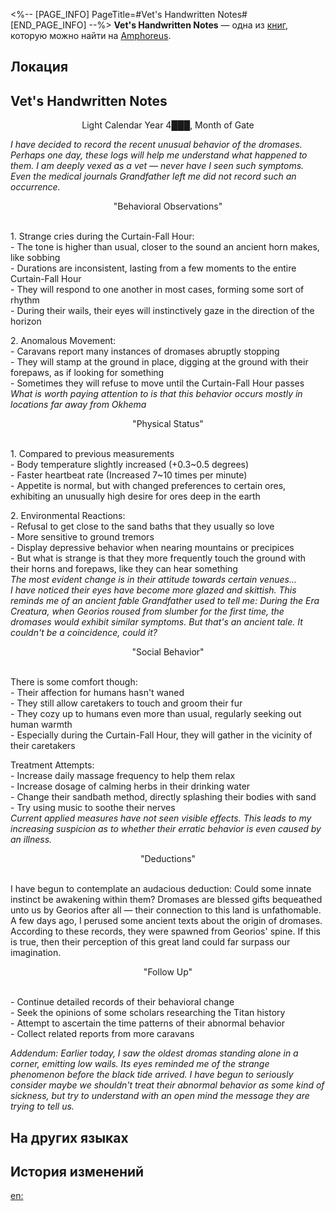<%-- [PAGE_INFO]
PageTitle=#Vet's Handwritten Notes#
[END_PAGE_INFO] --%>
{{Дополнить}}
{{Книга Инфобокс
|id           = 446
|partIds      = 190748
|Название     = 
|Изображение  = Предмет Книга Амфореус 1.png
|Мир          = Amphoreus
|Томов        = 1
|Автор        = <!--нужно добавить-->
|Описание     = Lucretia the veterinarian's precious notes, scribbled with every sliver of her knowledge regarding dromas care.
|Том1         = {{tx}}
|Источник1    = {{tx|Отсутствует источник}}
|Персонажи    = Georios
|Фракции      = Okhema
}}
'''Vet's Handwritten Notes''' — одна из [[Книги|книг]], которую можно найти на [[Amphoreus]].

==Локация==
{{Отметка карты|<!--название карты-->|<!--id отметки-->}}

==Vet's Handwritten Notes==
<div align="center">Light Calendar Year 4███, Month of Gate</div>

''I have decided to record the recent unusual behavior of the dromases. Perhaps one day, these logs will help me understand what happened to them. I am deeply vexed as a vet &mdash; never have I seen such symptoms. Even the medical journals Grandfather left me did not record such an occurrence.''

<div align="center">"Behavioral Observations"</div><br />1. Strange cries during the Curtain-Fall Hour:<br />
- The tone is higher than usual, closer to the sound an ancient horn makes, like sobbing<br />
- Durations are inconsistent, lasting from a few moments to the entire Curtain-Fall Hour<br />
- They will respond to one another in most cases, forming some sort of rhythm<br />
- During their wails, their eyes will instinctively gaze in the direction of the horizon

2. Anomalous Movement:<br />
- Caravans report many instances of dromases abruptly stopping<br />
- They will stamp at the ground in place, digging at the ground with their forepaws, as if looking for something<br />
- Sometimes they will refuse to move until the Curtain-Fall Hour passes<br />
''What is worth paying attention to is that this behavior occurs mostly in locations far away from Okhema''

<div align="center">"Physical Status"</div><br />1. Compared to previous measurements<br />
- Body temperature slightly increased (+0.3~0.5 degrees)<br />
- Faster heartbeat rate (Increased 7~10 times per minute)<br />
- Appetite is normal, but with changed preferences to certain ores, exhibiting an unusually high desire for ores deep in the earth

2. Environmental Reactions:<br />
- Refusal to get close to the sand baths that they usually so love<br />
- More sensitive to ground tremors<br />
- Display depressive behavior when nearing mountains or precipices<br />
- But what is strange is that they more frequently touch the ground with their horns and forepaws, like they can hear something<br />
''The most evident change is in their attitude towards certain venues...''<br />
''I have noticed their eyes have become more glazed and skittish. This reminds me of an ancient fable Grandfather used to tell me: During the Era Creatura, when Georios roused from slumber for the first time, the dromases would exhibit similar symptoms. But that's an ancient tale. It couldn't be a coincidence, could it?''

<div align="center">"Social Behavior"</div><br />There is some comfort though:<br />
- Their affection for humans hasn't waned<br />
- They still allow caretakers to touch and groom their fur<br />
- They cozy up to humans even more than usual, regularly seeking out human warmth<br />
- Especially during the Curtain-Fall Hour, they will gather in the vicinity of their caretakers

Treatment Attempts:<br />
- Increase daily massage frequency to help them relax<br />
- Increase dosage of calming herbs in their drinking water<br />
- Change their sandbath method, directly splashing their bodies with sand<br />
- Try using music to soothe their nerves<br />
''Current applied measures have not seen visible effects. This leads to my increasing suspicion as to whether their erratic behavior is even caused by an illness.''

<div align="center">"Deductions"</div><br />I have begun to contemplate an audacious deduction: Could some innate instinct be awakening within them? Dromases are blessed gifts bequeathed unto us by Georios after all &mdash; their connection to this land is unfathomable.<br />
A few days ago, I perused some ancient texts about the origin of dromases. According to these records, they were spawned from Georios' spine. If this is true, then their perception of this great land could far surpass our imagination.

<div align="center">"Follow Up"</div><br />- Continue detailed records of their behavioral change<br />
- Seek the opinions of some scholars researching the Titan history<br />
- Attempt to ascertain the time patterns of their abnormal behavior<br />
- Collect related reports from more caravans

''Addendum: Earlier today, I saw the oldest dromas standing alone in a corner, emitting low wails. Its eyes reminded me of the strange phenomenon before the black tide arrived. I have begun to seriously consider maybe we shouldn't treat their abnormal behavior as some kind of sickness, but try to understand with an open mind the message they are trying to tell us.''

==На других языках==
{{На других языках
|en   = Vet's Handwritten Notes
|zhs  = 兽医手札
|zht  = 獸醫手札
|ja   = 獣医の観察日誌
|ko   = 수의사의 수첩
|es   = Notas escritas a mano de la veterinaria
|fr   = Notes manuscrites de vétérinaire
|ru   = Заметки ветеринара
|th   = สมุดบันทึกของสัตวแพทย์
|vi   = Nhật Ký Bác Sĩ Thú Y
|de   = Handschriftliche Notizen der Tierärztin
|id   = Buku Catatan Dokter Hewan
|pt   = Manuscritos da Veterinária
}}

==История изменений==
{{История изменений|3.5}}

[[en:]]